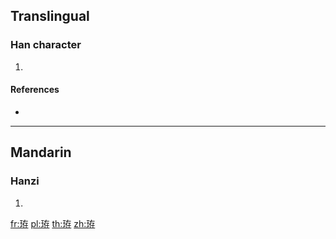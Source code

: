 {{character info/new}}
==Translingual==

===Han character===
{{Han char|rn=96|rad=玉|as=06|sn=10|four=14147|canj=MGKLD,XMGKL|ids=⿰𤣩存}}

# {{defn|Han|sort=玉06}}

====References====
* {{Han ref|kx=0730.130|dkj=20939|hdz=21110.070|uh=73D4|ud=29652|bh=D2B6|bd=53942}}

----

==Mandarin==

===Hanzi===
{{cmn-hanzi|pin=[[jiàn]] ([[jian4]])|wg=chien<sup>4</sup>}}

# {{defn|lang=cmn|sort=玉06}}

[[fr:珔]]
[[pl:珔]]
[[th:珔]]
[[zh:珔]]
